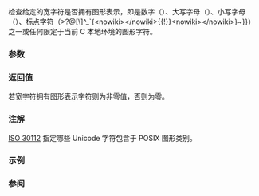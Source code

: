 {{cpp/title|iswgraph}}
{{cpp/string/wide/navbar}}
{{ddcl|header=cwctype|
int iswgraph( std::wint_t ch );
}}

检查给定的宽字符是否拥有图形表示，即是数字（{{tt|0123456789}}）、大写字母（{{tt|ABCDEFGHIJKLMNOPQRSTUVWXYZ}}）、小写字母（{{tt|abcdefghijklmnopqrstuvwxyz}}）、标点字符（{{tt|!"#$%&amp;'()*+,-./:;&lt;{{=}}&gt;?@[\]^_`{&lt;nowiki&gt;&lt;/nowiki&gt;{{!}}&lt;nowiki&gt;&lt;/nowiki&gt;}~}}）之一或任何限定于当前 C 本地环境的图形字符。

{{cpp/string/wide/wint_t args}}

===参数===
{{par begin}}
{{par|ch|宽字符}}
{{par end}}

===返回值===
若宽字符拥有图形表示字符则为非零值，否则为零。

===注解===
[https://www.open-std.org/JTC1/SC35/WG5/docs/30112d10.pdf ISO 30112] 指定哪些 Unicode 字符包含于 POSIX 图形类别。

===示例===
{{example
|code=
#include &lt;clocale&gt;
#include &lt;cwctype&gt;
#include &lt;iostream&gt;

int main()
{
    wchar_t c = L'\u2602'; // Unicode 字符 伞 ('☂')

    std::cout &lt;&lt; std::hex &lt;&lt; std::showbase &lt;&lt; std::boolalpha
              &lt;&lt; "默认本地环境中, iswgraph("
              &lt;&lt; static_cast&lt;std::wint_t&gt;(c) &lt;&lt; ") = "
              &lt;&lt; static_cast&lt;bool&gt;(std::iswgraph(c)) &lt;&lt; '\n';

    std::setlocale(LC_ALL, "en_US.utf8");
    std::cout &lt;&lt; "Unicode 本地环境中, iswgraph("
              &lt;&lt; static_cast&lt;std::wint_t&gt;(c) &lt;&lt; ") = "
              &lt;&lt; static_cast&lt;bool&gt;(std::iswgraph(c)) &lt;&lt; '\n';
}
|output=
默认本地环境中, iswgraph(0x2602) = false
Unicode 本地环境中, iswgraph(0x2602) = true
}}

===参阅===
{{dsc begin}}
{{dsc inc|cpp/locale/dsc isgraph}}
{{dsc inc|cpp/string/byte/dsc isgraph}}
{{dsc see c|c/string/wide/iswgraph}}
{{dsc end}}
{{cpp/string/character classes}}

{{langlinks|de|en|es|fr|it|ja|pt|ru}}